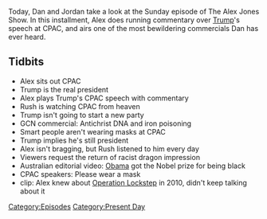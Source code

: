 {{DEFAULTSORT:
    #_EPISODE_0536:February 28, 2021
}}{{Episode
    | title           = February 28, 2021
    | caption         = Listen to this episode on [https://knowledgefight.libsyn.com/536-february-28-2021 Libsyn] [https://open.spotify.com/episode/7C9zVnr7q0iDaXm6agw8pE Spotify], Read the [[Transcript/536: February 28, 2021|Unofficial Transcript]], View discussion on [https://reddit.com/lv4ksr Reddit]
    | episodeNumber   = 536
    | length          = 00:50:39
    | airDate         = March 1, 2021
    | coverageDate    = February 28, 2021
    | episodeType     = [[:Category:Present Day|Present Day]]
    | appearance      = [[Rush Limbaugh]]
    | previousEpisode = [[535: October 16, 2014]]
    | nextEpisode     = [[537: July 16-18, 2010]]
}}

{{Stub}}

Today, Dan and Jordan take a look at the Sunday episode of The Alex Jones Show. In this installment, Alex does running commentary over [[Donald Trump|Trump]]'s speech at CPAC, and airs one of the most bewildering commercials Dan has ever heard.

==Tidbits==

*Alex sits out CPAC
*Trump is the real president
*Alex plays Trump's CPAC speech with commentary
*Rush is watching CPAC from heaven
*Trump isn't going to start a new party
*GCN commercial: Antichrist DNA and iron poisoning
*Smart people aren't wearing masks at CPAC
*Trump implies he's still president
*Alex isn't bragging, but Rush listened to him every day
*Viewers request the return of racist dragon impression
*Australian editorial video: [[Barack Obama|Obama]] got the Nobel prize for being black
*CPAC speakers: Please wear a mask
*clip: Alex knew about [[Operation Lockstep]] in 2010, didn't keep talking about it

[[Category:Episodes]]
[[Category:Present Day]]
